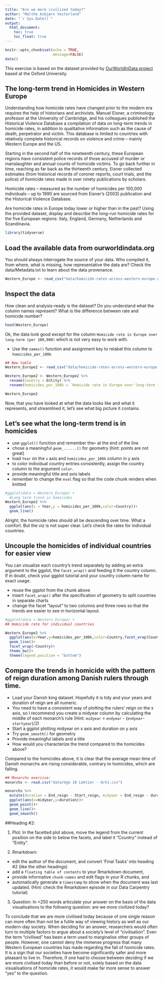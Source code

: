 ---
title: "Are we more civilized today?"
author: "Malthe Asbjørn Vesterlund"
date: "`r Sys.Date()`"
output: 
  html_document:
    toc: true
    toc_float: true
---

```{r setup, include=FALSE}
knitr::opts_chunk$set(echo = TRUE,
                      message=FALSE)
date()
```
This exercise is based on the dataset provided by [OurWorldInData project](https://ourworldindata.org/homicides) based at the Oxford University.

## The long-term trend in Homicides in Western Europe

Understanding how homicide rates have changed prior to the modern era requires the help of historians and archivists. Manuel Eisner, a criminology professor at the University of Cambridge, and his colleagues published the Historical Violence Database \href{https://cjrc.osu.edu/research/interdisciplinary/hvd}: a compilation of data on long-term trends in homicide rates, in addition to qualitative information such as the cause of death, perpetrator and victim. This database is limited to countries with relatively complete historical records on violence and crime – mainly Western Europe and the US.

Starting in the second half of the nineteenth century, these European regions have consistent police records of those accused of murder or manslaughter and annual counts of homicide victims. To go back further in time, reaching as far back as the thirteenth century, Eisner collected estimates (from historical records of coroner reports, court trials, and the police) of homicide rates made in over ninety publications by scholars.

Homicide rates – measured as the number of homicides per 100,000 individuals – up to 1990 are sourced from Eisner’s (2003) publication and the Historical Violence Database. 

Are homicide rates in Europe today lower or higher than in the past? Using the provided dataset, display and describe the long-run homicide rates for the five European regions: Italy, England, Germany, Netherlands and Scandinavia.

```{r library}
library(tidyverse)
```

## Load the available data from ourworldindata.org

You should always interrogate the source of your data. Who compiled it, from where, what is missing, how representative the data are? Check the data/Metadata.txt to learn about the data provenance.

```{r load-data}
Western_Europe <- read_csv("data/homicide-rates-across-western-europe.csv")
```

## Inspect the data

How clean and analysis-ready is the dataset? Do you understand what the column names represent? What is the difference between rate and homicide number?

```{r inspect}
head(Western_Europe)
```

Ok, the data look good except for the column `Homicide rate in Europe over long-term (per 100,000)` which is not very easy to work with.

- Use the `names()` function and assignment key to relabel this column to `homicides_per_100k` 

```{r relabel column}
## New table
Western_Europe2 <- read_csv("data/homicide-rates-across-western-europe.csv")

Western_Europe2 <- Western_Europe2 %>% 
  rename(Country = Entity) %>% 
  rename(homicides_per_100k = `Homicide rate in Europe over long-term (per 100,000) (homicides per 100,000 people)`)

Western_Europe2
```

Now, that you have looked at what the data looks like and what it represents, and streamlined it, let's see what big picture it contains.

## Let's see what the long-term trend is in homicides

- use `ggplot()` function and remember the`+` at the end of the line
- chose a meaningful `geom_......()`  for geometry (hint: points are not great)
- load `Year` on the `x` axis and `homicides_per_100k` column in y axis
- to color individual country entries consistently, assign the country column to the argument `color`.
- provide meaningful title and axis labels
- remember to change the `eval` flag so that the code chunk renders when knitted 

```{r plot-homicides, eval = FALSE}
#ggplot(data = Western_Europe) + 
  #Long term trend in homicides
Western_Europe2 %>% 
  ggplot(aes(x = Year,y = homicides_per_100k,color=Country))+
  geom_line()
```
Alright, the homicide rates should all be descending over time. What a comfort. But the viz is not super clear. Let's check the rates for individual countries.

## Uncouple the homicides of individual countries for easier view

You can visualize each country's trend separately by adding an extra argument to the ggplot, the `facet_wrap()` and feeding it the country column. If in doubt, check your ggplot tutorial and your country column name for exact usage.

- reuse the ggplot from the chunk above
- insert `facet_wrap()` after the specification of geometry to split countries in separate charts
- change the facet "layout" to two columns and three rows so that the trends are easier to see in horizontal layout. 


```{r eval = FALSE}
#ggplot(data = Western_Europe) + 
## Homicide rate for individual countries

Western_Europe2 %>% 
  ggplot(aes(x=Year,y=homicides_per_100k,color=Country,facet_wrap(Country)))+
  geom_line()+
  facet_wrap(~Country)+
  theme_bw()+
  theme(legend.position = "bottom")
```

## Compare the trends in homicide with the pattern of reign duration among Danish rulers through time.

- Load your Danish king dataset. Hopefully it is tidy and your years and duration of reign are all numeric.
- You need to have a consistent way of plotting the rulers' reign on the x axis, so I recommend you create a midyear column by calculating the middle of each monarch's rule (Hint: `midyear` = `endyear` - (`endyear`-`startyear`)/2)
- Start a ggplot plotting midyear on x axis and duration on y axis
- Try `geom_smooth()` for geometry 
- Provide meaningful labels and a title
- How would you characterize the trend compared to the homicides above?

Compared to the homicides above, it is clear that the average mean time of Danish
monarchs are rising considerable, contrary to homicides, which are falling.

```{r eval = FALSE}
## Monarchs exercise:
monarchs <- read.csv("data/Uge 10 Lektier - Ark1.csv")

monarchs %>% 
  mutate(duration = End_reign - Start_reign, midyear = End_reign - duration/2) %>% 
  ggplot(aes(x=midyear,y=duration))+
  geom_point()+
  geom_line()+
  geom_smooth()
```
##Heading #2:

1) Plot: In the facetted plot above, move the legend from the current position on the side to below the facets, and label it "Country" instead of "Entity".

2) Rmarkdown: 

  - edit the author of the document, and convert 'Final Tasks' into heading #2 (like the other headings) 
  - add a `floating table of contents` to your Rmarkdown document, 
  - provide informative `chunk-names` and edit flags in your R chunks, and
  - automatically generate a `timestamp` to show when the document was last updated. (Hint: check the Rmarkdown episode in our Data Carpentry tutorial)

3) Question: In <250 words articulate your answer on the basis of the data visualisations to the following question: are we more civilized today?
  
To conclude that we are more civilised today because of one single reason can more often than not be a futile way of viewing history as well as our modern-day society. When deciding for an answer, researchers would often turn to multiple factors to argue about a society's level of "civilisation". Even the term "civilised" has been a term used to marginalise other groups of people. However, one cannot deny the immense progress that many Western European countries has made regarding the fall of homicide rates. It is a sign that our societies have become significantly safer and more pleasant to live in. Therefore, if one had to choose between deciding if we are more civilised today than before or not, solely based on the data visualisations of homicide rates, it would make far more sense to answer "yes" to the question.
